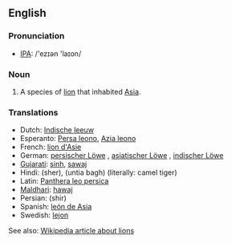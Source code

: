 ==English==

===Pronunciation===
*[[w:IPA|IPA]]: /'ezɪən 'laɪon/

===Noun===
{{en-noun}}
#A species of [[lion]] that inhabited [[Asia]].

===Translations===
*Dutch: [[Indische leeuw]] {{m}}
*Esperanto: [[Persa leono]], [[Azia leono]]
*French: [[lion d'Asie]] {{m}}
*German: [[persischer Löwe]] {{m}}, [[asiatischer Löwe]] {{m}}, [[indischer Löwe]] {{m}}
*[[Gujarati]]: [[sinh]], [[sawaj]] 
*Hindi: (sher), (untia bagh) (literally: camel tiger)
*Latin: [[Panthera leo persica]]
*[[Maldhari]]: [[hawaj]]
*Persian: {{FAchar|[[شیر]]}} (shir)
*Spanish: [[león de Asia]] {{m}}
*Swedish: [[lejon]]

See also: [[w:Lion|Wikipedia article about lions]]